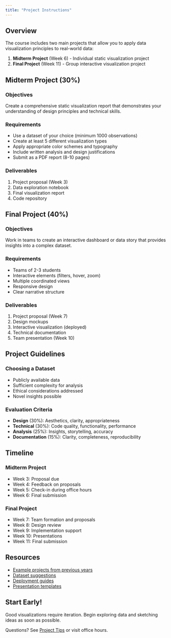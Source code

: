 ```yaml
---
title: "Project Instructions"
---
```


## Overview

The course includes two main projects that allow you to apply data visualization principles to real-world data:

1. **Midterm Project** (Week 6) - Individual static visualization project
2. **Final Project** (Week 11) - Group interactive visualization project

## Midterm Project (30%)

### Objectives
Create a comprehensive static visualization report that demonstrates your understanding of design principles and technical skills.

### Requirements
- Use a dataset of your choice (minimum 1000 observations)
- Create at least 5 different visualization types
- Apply appropriate color schemes and typography
- Include written analysis and design justifications
- Submit as a PDF report (8-10 pages)

### Deliverables
1. Project proposal (Week 3)
2. Data exploration notebook
3. Final visualization report
4. Code repository

## Final Project (40%)

### Objectives  
Work in teams to create an interactive dashboard or data story that provides insights into a complex dataset.

### Requirements
- Teams of 2-3 students
- Interactive elements (filters, hover, zoom)
- Multiple coordinated views
- Responsive design
- Clear narrative structure

### Deliverables
1. Project proposal (Week 7)
2. Design mockups
3. Interactive visualization (deployed)
4. Technical documentation
5. Team presentation (Week 10)

## Project Guidelines

### Choosing a Dataset
- Publicly available data
- Sufficient complexity for analysis
- Ethical considerations addressed
- Novel insights possible

### Evaluation Criteria
- **Design** (30%): Aesthetics, clarity, appropriateness
- **Technical** (30%): Code quality, functionality, performance
- **Analysis** (25%): Insights, storytelling, accuracy
- **Documentation** (15%): Clarity, completeness, reproducibility

## Timeline

### Midterm Project
- Week 3: Proposal due
- Week 4: Feedback on proposals
- Week 5: Check-in during office hours
- Week 6: Final submission

### Final Project  
- Week 7: Team formation and proposals
- Week 8: Design review
- Week 9: Implementation support
- Week 10: Presentations
- Week 11: Final submission

## Resources

- [Example projects from previous years](#)
- [Dataset suggestions](course-links.html#data-sources)
- [Deployment guides](#)
- [Presentation templates](#)

::: {.callout-important}
## Start Early!
Good visualizations require iteration. Begin exploring data and sketching ideas as soon as possible.
:::

Questions? See [Project Tips](project-tips.html) or visit office hours.